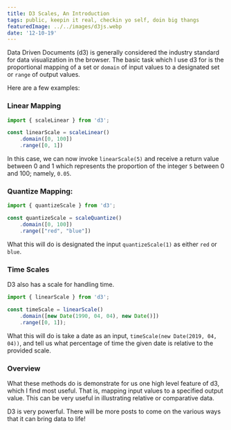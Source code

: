 ```yaml
---
title: D3 Scales, An Introduction
tags: public, keepin it real, checkin yo self, doin big thangs
featuredImage: ../../images/d3js.webp
date: '12-10-19'
---
```


Data Driven Documents (d3) is generally considered the industry standard for data visualization in the browser.
The basic task which I use d3 for is the proportional mapping of a set or `domain` of input values to a designated set or `range` of output values. 

Here are a few examples:

### Linear Mapping
```javascript
import { scaleLinear } from 'd3';

const linearScale = scaleLinear()
    .domain([0, 100])
    .range([0, 1])
```

In this case, we can now invoke `linearScale(5)` and receive a return value between 0 and 1 which represents the proportion of the integer `5` between 0 and 100; namely, `0.05`.

### Quantize Mapping:
```javascript
import { quantizeScale } from 'd3';

const quantizeScale = scaleQuantize()
    .domain([0, 100])
    .range(["red", "blue"])
```

What this will do is designated the input `quantizeScale(1)` as either `red` or `blue`. 

### Time Scales

D3 also has a scale for handling time.

```javascript
import { linearScale } from 'd3';

const timeScale = linearScale()
    .domain([new Date(1990, 04, 04), new Date()])
    .range([0, 1]);
```

What this will do is take a date as an input, `timeScale(new Date(2019, 04, 04))`, and tell us what percentage of time the given date is relative to the provided scale.

### Overview

What these methods do is demonstrate for us one high level feature of d3, which I find most useful. That is,
mapping input values to a specified output value. This can be very useful in illustrating relative or comparative data. 

D3 is very powerful. There will be more posts to come on the various ways that it can bring data to life!

